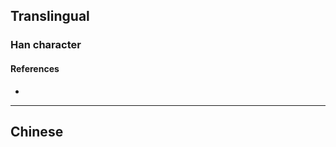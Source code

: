 {{character info/new}}
==Translingual==

===Han character===
{{Han char|rn=9|rad=人|as=05|sn=7|four=24294|canj=OKD|ids=⿰亻东}}

====References====
* {{Han ref|kx=0100.021|uh=3448|ud=13384}}

----

==Chinese==
{{zh-see|倲}}